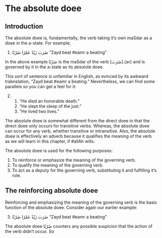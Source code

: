 # The absolute doee

## Introduction

The absolute doee is, fundamentally, the verb taking it's own
[maSdar]{.trn2}
as a doee in the a-state.
For example,

(@) [ضَرَبَ زَيْدٌ عَمْرًا ضَرْبًا]{.ar}
    "Zayd beat [#eamr]{.trn2} a beating"

In the above example
[ضَرْبًا]{.ar}
is the 
[maSdar]{.trn2}
of the verb
[ضَرَبَ].{ar}
and is governed by it in the a-state as its absolute doee.

This sort of sentence is unfamiliar in English,
as evinced by its awkward trabnslation,
"Zayd beat [#eamr]{.trn2} a beating."
Nevertheless, we can find some parallels so you can get a feel for it:

(@) 1. "He died an honorable death."
    2. "He slept the sleep of the just."
    3. "He lived two lives."

The absolute doee is somewhat different from the direct doee in that the direct doee only occurs for transitive verbs.
Whereas, the absolute doee can occur for any verb, whether transitive or intransitive.
Also, the absolute doee is effectively an adverb because it qualifies the meaning of the verb as we will learn in this chapter,
if [#allAh]{.trn2} wills.

The absolute doee is used for the following purposes:

1. To reinforce or emphasize the meaning of the governing verb.
2. To qualify the meaning of the governing verb.
3. To act as a deputy for the governing verb, substituting it and fulfilling it's role.

## The reinforcing absolute doee

Reinforcing and emphasizing the meaning of the governing verb is the basic function of the absolute doee.
Consider again our earlier example:

(@) [ضَرَبَ زَيْدٌ عَمْرًا ضَرْبًا]{.ar}
    "Zayd beat [#eamr]{.trn2} a beating"

The absolute doee [ضَرْبًا]{.ar}
counters any possible suspicion that the action of the verb didn't occur.
So 
